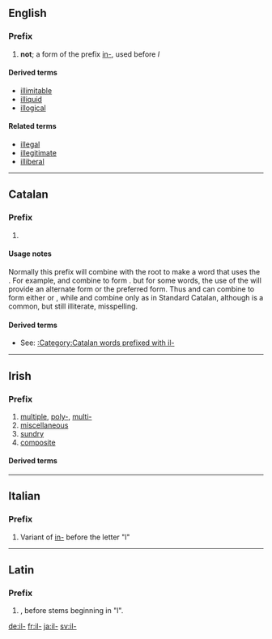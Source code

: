 {{also|il|İl|IL|-il-|.il|îl}}
==English==

===Prefix===
{{en-prefix}}

# '''not'''; a form of the prefix [[in-]], used before ''l''

====Derived terms====
* [[illimitable]] {{qualifier|possibly from French}}
* [[illiquid]] {{qualifier|possibly from French}}
* [[illogical]]

====Related terms====
<!-- These terms originated outside English, and so are NOT a product of the English prefix -->
* [[illegal]]
* [[illegitimate]]
* [[illiberal]]

----

==Catalan==

===Prefix===
{{infl|ca|prefix}}

# {{ca-form of|Form used before a root beginning with the letter ''l''|in-}}

====Usage notes====
Normally this prefix will combine with the root to make a word that uses the {{term|lang=ca|ela geminada}}.  For example, {{term|lang=ca|il-}} and {{term|lang=ca|legal}} combine to form {{term|lang=ca|il·legal}}.  but for some words, the use of the {{term|lang=ca|ela palatal}} will provide an alternate form or the preferred form.  Thus {{term||il-}} and {{term|lang=ca|legible}} can combine to form either {{term|lang=ca|illegible}} or {{term|lang=ca|il·legible}}, while {{term||il-}} and {{term|lang=ca|letrat||literate}} combine only as {{term|lang=ca|illetrat||illiterate}} in Standard Catalan, although {{term|lang=ca|il·letrat}} is a common, but still illiterate, misspelling.

====Derived terms====
* See: [[:Category:Catalan words prefixed with il-]]

----

==Irish==

===Prefix===
{{infl|ga|prefix}}

# [[multiple]], [[poly-]], [[multi-]]
# [[miscellaneous]]
# [[sundry]]
# [[composite]]

====Derived terms====
{{prefixsee|ga}}

----
==Italian==

===Prefix===
{{infl|it|prefix}}

# Variant of [[in-]] before the letter "l"

----
==Latin==

===Prefix===
{{infl|la|prefix}}

# {{alternative form of|in-|lang=la}}, before stems beginning in "l".

[[de:il-]]
[[fr:il-]]
[[ja:il-]]
[[sv:il-]]